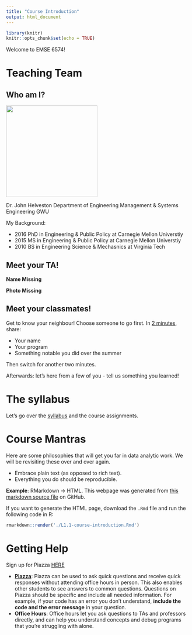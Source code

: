 ```yaml
---
title: "Course Introduction"
output: html_document
---
```


```r
library(knitr)
knitr::opts_chunk$set(echo = TRUE)
```

Welcome to EMSE 6574!

# Teaching Team

## Who am I?

![](images/helveston.jpeg){ width=250 }

Dr. John Helveston
Department of Engineering Management & Systems Engineering
GWU

My Background:

- 2016 PhD in Engineering & Public Policy at Carnegie Mellon Universtiy
- 2015 MS in Engineering & Public Policy at Carnegie Mellon Universtiy
- 2010 BS in Engineering Science & Mechasnics at Virginia Tech

## Meet your TA!

**Name Missing**

**Photo Missing**

## Meet your classmates!

Get to know your neighbour! Choose someone to go first. In [2 minutes](https://www.youtube.com/watch?v=48z7nQaehWI), share:

- Your name
- Your program
- Something notable you did over the summer

Then switch for another two minutes.

Afterwards: let's here from a few of you - tell us something you learned!

# The syllabus

Let's go over the [syllabus](https://emse6574-gwu.github.io/2019-Fall/) and the course assignments.

# Course Mantras

Here are some philosophies that will get you far in data analytic work. We will be revisiting these over and over again.

- Embrace plain text (as opposed to rich text).
- Everything you do should be reproducible.

**Example**: RMarkdown -> HTML. This webpage was generated from [this markdown source file](https://raw.githubusercontent.com/emse6574-gwu/2019-Fall/master/L1.1-course-introduction.Rmd) on GitHub.

If you want to generate the HTML page, download the `.Rmd` file and run the following code in R:

```r
rmarkdown::render('./L1.1-course-introduction.Rmd')
```

# Getting Help

Sign up for Piazza [HERE](piazza.com/gwu/fall2019/emse6574)

- [**Piazza**](piazza.com/gwu/fall2019/emse6574): Piazza can be used to ask quick questions and receive quick responses without attending office hours in person. This also enables other students to see answers to common questions. Questions on Piazza should be specific and include all needed information. For example, if your code has an error you don't understand, **include the code and the error message** in your question.
- **Office Hours**: Office hours let you ask questions to TAs and professors directly, and can help you understand concepts and debug programs that you're struggling with alone.
